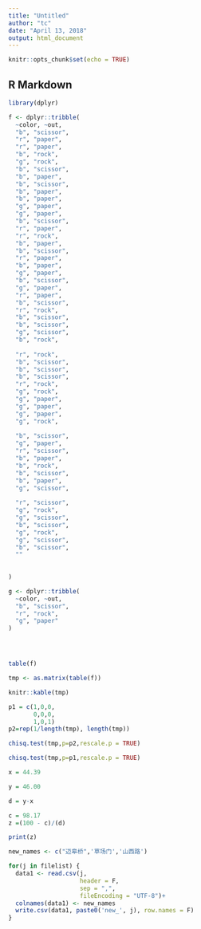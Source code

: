 ```yaml
---
title: "Untitled"
author: "tc"
date: "April 13, 2018"
output: html_document
---
```


```r
knitr::opts_chunk$set(echo = TRUE)
```

## R Markdown

```r
library(dplyr)
```

```r
f <- dplyr::tribble(
  ~color, ~out,
  "b", "scissor",
  "r", "paper",
  "r", "paper",
  "b", "rock",
  "g", "rock",
  "b", "scissor",
  "b", "paper",
  "b", "scissor",
  "b", "paper",
  "b", "paper",
  "g", "paper",
  "g", "paper",
  "b", "scissor",
  "r", "paper",
  "r", "rock",
  "b", "paper",
  "b", "scissor",
  "r", "paper",
  "b", "paper",
  "g", "paper",
  "b", "scissor",
  "g", "paper",
  "r", "paper",
  "b", "scissor",
  "r", "rock",
  "b", "scissor",
  "b", "scissor",
  "g", "scissor",
  "b", "rock",
  
  "r", "rock",
  "b", "scissor",
  "b", "scissor",
  "b", "scissor",
  "r", "rock",
  "g", "rock",
  "g", "paper",
  "g", "paper",
  "g", "paper",
  "g", "rock",
  
  "b", "scissor",
  "g", "paper",
  "r", "scissor",
  "b", "paper",
  "b", "rock",
  "b", "scissor",
  "b", "paper",
  "g", "scissor",
  
  "r", "scissor",
  "g", "rock",
  "g", "scissor",
  "b", "scissor", 
  "g", "rock",
  "g", "scissor",
  "b", "scissor",
  ""
  
  
)

g <- dplyr::tribble(
  ~color, ~out,
  "b", "scissor",
  "r", "rock",
  "g", "paper"
)




table(f)

tmp <- as.matrix(table(f))

knitr::kable(tmp)

p1 = c(1,0,0,
       0,0,0,
       1,0,1)
p2=rep(1/length(tmp), length(tmp))

chisq.test(tmp,p=p2,rescale.p = TRUE)

chisq.test(tmp,p=p1,rescale.p = TRUE)

```


```r
x = 44.39

y = 46.00

d = y-x

c = 98.17
z =(100 - c)/(d)

print(z)
```


```r

new_names <- c("迈皋桥",'草场门','山西路')

for(j in filelist) {
  data1 <- read.csv(j,
                    header = F,
                    sep = ",",
                    fileEncoding = "UTF-8")+
  colnames(data1) <- new_names
  write.csv(data1, paste0('new_', j), row.names = F)
}
```

